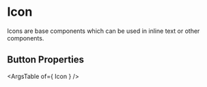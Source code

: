 

<Meta title="Controls/Icon" component={Icon} />

# Icon

Icons are base components which can be used in inline text or other components.

<Canvas>
<Story name="default" args={{ }}>
    <Icon.Palette />
</Story>
</Canvas>


## Button Properties
<ArgsTable of={ Icon } />
